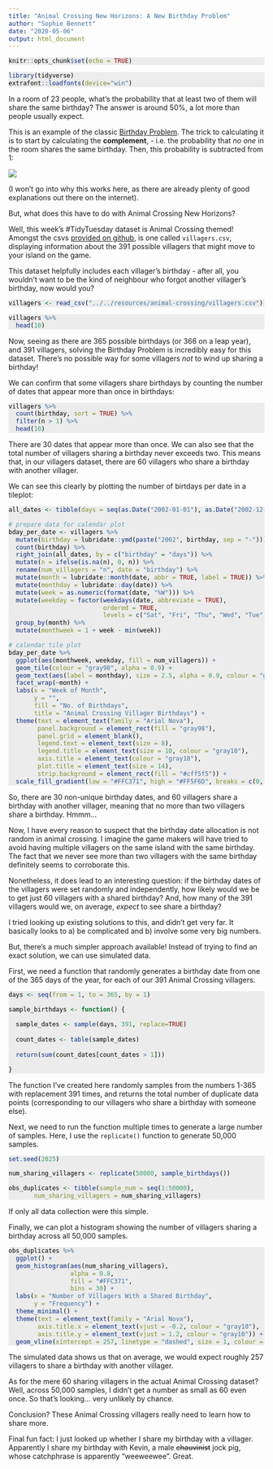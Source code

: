 ```yaml
---
title: "Animal Crossing New Horizons: A New Birthday Problem"
author: "Sophie Bennett"
date: "2020-05-06"
output: html_document
---
```


<style>
  pre.r { 
    color:#000;
    background-color:#ECECEC;
  }
</style>


```r
knitr::opts_chunk$set(echo = TRUE)
```

```r
library(tidyverse)
extrafont::loadfonts(device="win")
```

In a room of 23 people, what's the probability that at least two of them will share the same birthday? The answer is around 50%, a lot more than people usually expect.

This is an example of the classic [Birthday Problem](https://en.wikipedia.org/wiki/Birthday_problem). The trick to calculating it is to start by calculating the **complement**,  - i.e. the probability that _no one_ in the room shares the same birthday. Then, this probability is subtracted from 1:

![](/posts/birthdays-animal-crossing_files/bday-problem.PNG)

(I won't go into why this works here, as there are already plenty of good explanations out there on the internet).

But, what does this have to do with Animal Crossing New Horizons?

Well, this week's #TidyTuesday dataset is Animal Crossing themed! Amongst the csvs [provided on github](https://github.com/rfordatascience/tidytuesday/tree/master/data/2020/2020-05-05), is one called `villagers.csv`, displaying information about the 391 possible villagers that might move to your island on the game. 

This dataset helpfully includes each villager's birthday - after all, you wouldn't want to be the kind of neighbour who forgot another villager's birthday, now would you? 

```r

villagers <- read_csv("../../resources/animal-crossing/villagers.csv")
```
<div class="highlight">
```r

villagers %>% 
  head(10)

```
</div>

Now, seeing as there are 365 possible birthdays (or 366 on a leap year), and 391 villagers, solving the Birthday Problem is incredibly easy for this dataset. There's no possible way for some villagers _not_ to wind up sharing a birthday!

We can confirm that some villagers share birthdays by counting the number of dates that appear more than once in birthdays:

<div class="highlight">
```r

villagers %>% 
  count(birthday, sort = TRUE) %>% 
  filter(n > 1) %>% 
  head(10)

```
</div>

There are 30 dates that appear more than once. We can also see that the total number of villagers sharing a birthday never exceeds two. This means that, in our villagers dataset, there are 60 villagers who share a birthday with another villager.

We can see this clearly by plotting the number of birtdays per date in a tileplot:

<div class="highlight">
```r

all_dates <- tibble(days = seq(as.Date("2002-01-01"), as.Date("2002-12-31"), "days"))

# prepare data for calendar plot
bday_per_date <- villagers %>% 
  mutate(birthday = lubridate::ymd(paste("2002", birthday, sep = "-"))) %>% 
  count(birthday) %>% 
  right_join(all_dates, by = c("birthday" = "days")) %>% 
  mutate(n = ifelse(is.na(n), 0, n)) %>% 
  rename(num_villagers = "n", date = "birthday") %>% 
  mutate(month = lubridate::month(date, abbr = TRUE, label = TRUE)) %>% 
  mutate(monthday = lubridate::day(date)) %>% 
  mutate(week = as.numeric(format(date, "%W"))) %>% 
  mutate(weekday = factor(weekdays(date, abbreviate = TRUE), 
                          ordered = TRUE, 
                          levels = c("Sat", "Fri", "Thu", "Wed", "Tue", "Mon", "Sun"))) %>% 
  group_by(month) %>% 
  mutate(monthweek = 1 + week - min(week)) 

# calendar tile plot
bday_per_date %>% 
  ggplot(aes(monthweek, weekday, fill = num_villagers)) +
  geom_tile(colour = "gray98", alpha = 0.9) +
  geom_text(aes(label = monthday), size = 2.5, alpha = 0.9, colour = "gray20") +
  facet_wrap(~month) +
  labs(x = "Week of Month",
       y = "",
       fill = "No. of Birthdays",
       title = "Animal Crossing Villager Birthdays") +
  theme(text = element_text(family = "Arial Nova"),
        panel.background = element_rect(fill = "gray98"),
        panel.grid = element_blank(),
        legend.text = element_text(size = 8),
        legend.title = element_text(size = 10, colour = "gray10"),
        axis.title = element_text(colour = "gray10"),
        plot.title = element_text(size = 14),
        strip.background = element_rect(fill = "#cff5f5")) +
  scale_fill_gradient(low = "#FFC371", high = "#FF5F6D", breaks = c(0, 1, 2))  

```
</div>

So, there are 30 non-unique birthday dates, and 60 villagers share a birthday with another villager, meaning that no more than two villagers share a birthday. Hmmm... 

Now, I have every reason to suspect that the birthday date allocation is not random in animal crossing. I imagine the game makers will have tried to avoid having multiple villagers on the same island with the same birthday. The fact that we never see more than two villagers with the same birthday definitely seems to corroborate this.

Nonetheless, it does lead to an interesting question: if the birthday dates of the villagers were set randomly and independently, how likely would we be to get just 60 villagers with a shared birthday? And, how many of the 391 villagers would we, on average, _expect_ to see share a birthday?

I tried looking up existing solutions to this, and didn't get very far. It basically looks to a) be complicated and b) involve some very big numbers. 

But, there's a much simpler approach available! Instead of trying to find an exact solution, we can use simulated data. 

First, we need a function that randomly generates a birthday date from one of the 365 days of the year, for each of our 391 Animal Crossing villagers.

<div class="highlight">
```r

days <- seq(from = 1, to = 365, by = 1)

sample_birthdays <- function() {
  
  sample_dates <- sample(days, 391, replace=TRUE)
  
  count_dates <- table(sample_dates)
  
  return(sum(count_dates[count_dates > 1]))

}

```
</div>

The function I've created here randomly samples from the numbers 1-365 with replacement 391 times, and returns the total number of duplicate data points (corresponding to our villagers who share a birthday with someone else).

Next, we need to run the function multiple times to generate a large number of samples. Here, I use the `replicate()` function to generate 50,000 samples.

<div class="highlight">
```r

set.seed(2025)

num_sharing_villagers <- replicate(50000, sample_birthdays())

obs_duplicates <- tibble(sample_num = seq(1:50000),
       num_sharing_villagers = num_sharing_villagers)

```
</div>

If only all data collection were this simple.

Finally, we can plot a histogram showing the number of villagers sharing a birthday across all 50,000 samples. 

<div class="highlight">
```r

obs_duplicates %>% 
  ggplot() +
  geom_histogram(aes(num_sharing_villagers), 
                 alpha = 0.8, 
                 fill = "#FFC371",
                 bins = 30) +
  labs(x = "Number of Villagers With a Shared Birthday",
       y = "Frequency") +
  theme_minimal() +
  theme(text = element_text(family = "Arial Nova"),
        axis.title.x = element_text(vjust = -0.2, colour = "gray10"),
        axis.title.y = element_text(vjust = 1.2, colour = "gray10")) +
  geom_vline(xintercept = 257, linetype = "dashed", size = 1, colour = "gray75")

```
</div>

The simulated data shows us that on average, we would expect roughly 257 villagers to share a birthday with another villager. 

As for the mere 60 sharing villagers in the actual Animal Crossing dataset? Well, across 50,000 samples, I didn't get a number as small as 60 even once. So that's looking... very unlikely by chance. 

Conclusion? These Animal Crossing villagers really need to learn how to share more. 

Final fun fact: I just looked up whether I share my birthday with a villager. Apparently I share my birthday with Kevin, a male ~~chauvinist~~ jock pig, whose catchphrase is apparently "weeweewee". Great.
